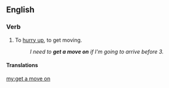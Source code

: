 ==English==

===Verb===
{{head|en|verb}}

# {{lb|en|idiomatic}} To [[hurry up]], to get moving.
#: ''I need to '''get a move on''' if I'm going to arrive before 3.''

====Translations====
{{trans-see|hurry up}}

[[my:get a move on]]